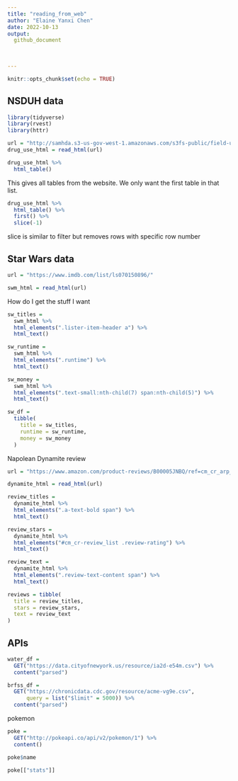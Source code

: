 ```yaml
---
title: "reading_from_web"
author: "Elaine Yanxi Chen"
date: 2022-10-13
output: 
  github_document
    

    
---
```


```r
knitr::opts_chunk$set(echo = TRUE)
```


## NSDUH data

```r
library(tidyverse)
library(rvest)
library(httr)
```

```r
url = "http://samhda.s3-us-gov-west-1.amazonaws.com/s3fs-public/field-uploads/2k15StateFiles/NSDUHsaeShortTermCHG2015.htm"
drug_use_html = read_html(url)
```

```r
drug_use_html %>% 
  html_table()
```

This gives all tables from the website. We only want the first table in that list.

```r
drug_use_html %>% 
  html_table() %>% 
  first() %>% 
  slice(-1)
```

slice is similar to filter but removes rows with specific row number 

## Star Wars data

```r
url = "https://www.imdb.com/list/ls070150896/"

swm_html = read_html(url)
```

How do I get the stuff I want

```r
sw_titles =
  swm_html %>%
  html_elements(".lister-item-header a") %>%
  html_text()

sw_runtime =
  swm_html %>%
  html_elements(".runtime") %>%
  html_text()

sw_money = 
  swm_html %>%
  html_elements(".text-small:nth-child(7) span:nth-child(5)") %>%
  html_text()

sw_df =
  tibble(
    title = sw_titles,
    runtime = sw_runtime,
    money = sw_money
  )
```

Napolean Dynamite review

```r
url = "https://www.amazon.com/product-reviews/B00005JNBQ/ref=cm_cr_arp_d_viewopt_rvwer?ie=UTF8&reviewerType=avp_only_reviews&sortBy=recent&pageNumber=1"

dynamite_html = read_html(url)

review_titles = 
  dynamite_html %>%
  html_elements(".a-text-bold span") %>%
  html_text()

review_stars = 
  dynamite_html %>%
  html_elements("#cm_cr-review_list .review-rating") %>%
  html_text()

review_text = 
  dynamite_html %>%
  html_elements(".review-text-content span") %>%
  html_text()

reviews = tibble(
  title = review_titles,
  stars = review_stars,
  text = review_text
)

```


## APIs

```r
water_df =
  GET("https://data.cityofnewyork.us/resource/ia2d-e54m.csv") %>% 
  content("parsed")
```

```r
brfss_df = 
  GET("https://chronicdata.cdc.gov/resource/acme-vg9e.csv",
      query = list("$limit" = 5000)) %>% 
  content("parsed")
```


pokemon

```r
poke = 
  GET("http://pokeapi.co/api/v2/pokemon/1") %>%
  content()

poke$name

poke[["stats"]]
```

